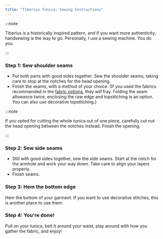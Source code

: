```yaml
---
title: "Tiberius Tunica: Sewing Instructions"
---
```


:::note


Tiberius is a historically inspired pattern, and if you want more authenticity, handsewing is the way to go. Personally, I use a sewing machine. You do you.

:::

### Step 1: Sew shoulder seams

- Put both parts with good sides together. Sew the shoulder seams, taking care to stop at the notches for the head opening.
- Finish the seams, with a method of your choice. (If you used the fabrics recommended in the [fabric options](/docs/designs/tiberius/fabric), they _will_ fray. Folding the seam allowance twice, enclosing the raw edge and topstitching is an option. You can also use decorative topstitching.)

:::note


If you opted for cutting the whole tunica out of one piece, carefully cut out the head opening between the notches instead. Finish the opening.

:::

### Step 2: Sew side seams

- Still with good sides together, sew the side seams. Start at the notch for the armhole and work your way down. Take care to align your layers properly.
- Finish seams.

### Step 3: Hem the bottom edge

Hem the bottom of your garment. If you want to use decorative stitches, this is another place to use them.

### Step 4: You're done!

Pull on your tunica, belt it around your waist, play around with how you gather the fabric, and enjoy!
